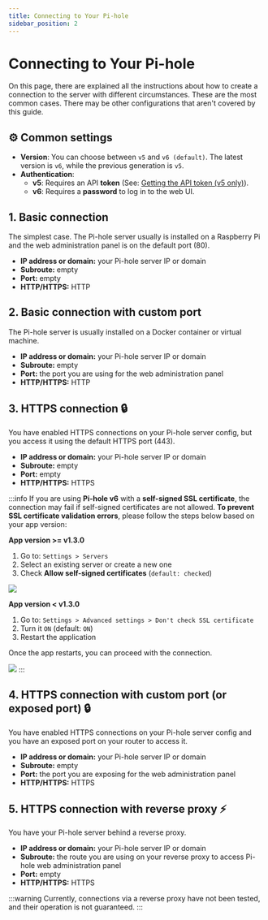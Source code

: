 ---
title: Connecting to Your Pi-hole
sidebar_position: 2
---

# Connecting to Your Pi-hole

On this page, there are explained all the instructions about how to create a
connection to the server with different circumstances. These are the most common
cases. There may be other configurations that aren't covered by this guide.

## ⚙️ Common settings

- **Version**: You can choose between `v5` and `v6 (default)`. The latest
version is `v6`, while the previous generation is `v5`.
- **Authentication**:
   - **v5**: Requires an API **token** (See: [Getting the API token (v5 only)](../get-api-token)).
   - **v6**: Requires a **password** to log in to the web UI.

## 1. Basic connection

The simplest case. The Pi-hole server usually is installed on a Raspberry Pi
and the web administration panel is on the default port (80).

- **IP address or domain:** your Pi-hole server IP or domain
- **Subroute:** empty
- **Port:** empty
- **HTTP/HTTPS:** HTTP

## 2. Basic connection with custom port

The Pi-hole server is usually installed on a Docker container or virtual machine.

- **IP address or domain:** your Pi-hole server IP or domain
- **Subroute:** empty
- **Port:** the port you are using for the web administration panel
- **HTTP/HTTPS:** HTTP

## 3. HTTPS connection 🔒

You have enabled HTTPS connections on your Pi-hole server config, but you access
it using the default HTTPS port (443).

- **IP address or domain:** your Pi-hole server IP or domain
- **Subroute:** empty
- **Port:** empty
- **HTTP/HTTPS:** HTTPS

:::info
If you are using **Pi-hole v6** with a **self-signed SSL certificate**, the connection may fail if self-signed certificates are not allowed.
**To prevent SSL certificate validation errors**, please follow the steps below based on your app version:

**App version >= v1.3.0**
1. Go to: `Settings > Servers`
2. Select an existing server or create a new one
3. Check **Allow self-signed certificates** (`default: checked`)

![](./images/create-a-connection.png)

**App version < v1.3.0**
1. Go to: `Settings > Advanced settings > Don't check SSL certificate`
2. Turn it `ON` (default: `ON`)
3. Restart the application

Once the app restarts, you can proceed with the connection.

![](./images/less-v1.3.png)
:::

## 4. HTTPS connection with custom port (or exposed port) 🔒

You have enabled HTTPS connections on your Pi-hole server config and you have an exposed port on your router to access it.

- **IP address or domain:** your Pi-hole server IP or domain
- **Subroute:** empty
- **Port:** the port you are exposing for the web administration panel
- **HTTP/HTTPS:** HTTPS

## 5. HTTPS connection with reverse proxy ⚡

You have your Pi-hole server behind a reverse proxy.

- **IP address or domain:** your Pi-hole server IP or domain
- **Subroute:** the route you are using on your reverse proxy to access Pi-hole web administration panel
- **Port:** empty
- **HTTP/HTTPS:** HTTPS

:::warning
Currently, connections via a reverse proxy have not been tested, and their operation is not guaranteed.
:::
